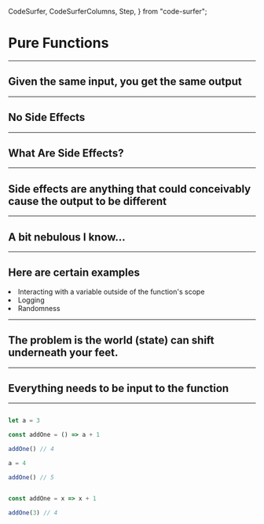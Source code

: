   CodeSurfer,
  CodeSurferColumns,
  Step,
} from "code-surfer";



# Pure Functions

---

## Given the same input, you get the same output

---

## No Side Effects

---

## What Are Side Effects?

---

## Side effects are anything that could conceivably cause the output to be different

---

## A bit nebulous I know...

---

## Here are certain examples


<div style={{ width: '80%', fontSize: '.75em'}}>
  <li>Interacting with a variable outside of the function's scope</li>
  <li>Logging</li>
  <li>Randomness</li>
</div>

---

## The problem is the world (state) can shift underneath your feet.

---

## Everything needs to be input to the function

---


<CodeSurferColumns themes={[github]}>

<Step>

```js title="Notice the output changes even don't change the input"

let a = 3

const addOne = () => a + 1

addOne() // 4

a = 4

addOne() // 5

```

```js title="Same output for same input"

const addOne = x => x + 1

addOne(3) // 4

```

</Step>

</CodeSurferColumns>

